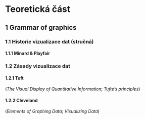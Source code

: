 # Teoretická část {-}

## 1 Grammar of graphics

### 1.1 Historie vizualizace dat (stručná)

#### 1.1.1 Minard & Playfair

### 1.2 Zásady vizualizace dat

#### 1.2.1 Tuft 

(*The Visual Display of Quantitative Information*; *Tufte's principles*) 

#### 1.2.2 Cleveland 

(*Elements of Graphing Data*; *Visualizing Data*)

